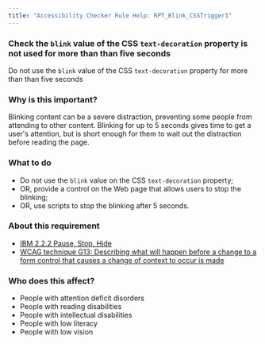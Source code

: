```yaml
---
title: "Accessibility Checker Rule Help: RPT_Blink_CSSTrigger1"
---
```


<div className="toolHelp">
<Row>
<Column colLg={16} colMd={8} colSm={4} className="toolHead">

### Check the `blink` value of the CSS `text-decoration` property is not used for more than than five seconds

<div id="locLevel"></div>

Do not use the `blink` value of the CSS `text-decoration` property for more than than five seconds

</Column>
</Row>
<Row>
<Column colLg={11} colMd={5} colSm={4} className="toolMain">

### Why is this important?

Blinking content can be a severe distraction, preventing some people from attending to other content. Blinking for up to 5 seconds gives time to get a user's attention, but is short enough for them to wait out the distraction before reading the page.

<div id="locSnippet"></div>

### What to do

 * Do not use the `blink` value on the CSS `text-decoration` property;
 * OR, provide a control on the Web page that allows users to stop the blinking;
 * OR, use scripts to stop the blinking after 5 seconds.

</Column>
<Column colLg={5} colMd={3} colSm={4} className="toolLeft">

### About this requirement

* [IBM 2.2.2 Pause, Stop, Hide](https://www.ibm.com/able/requirements/requirements/#2_2_2)
* [WCAG technique G13: Describing what will happen before a change to a form control that causes a change of context to occur is made](https://www.w3.org/WAI/WCAG21/Techniques/general/G13)

### Who does this affect?

 * People with attention deficit disorders
 * People with reading disabilities
 * People with intellectual disabilities
 * People with low literacy
 * People with low vision

</Column>
</Row>
</div>

